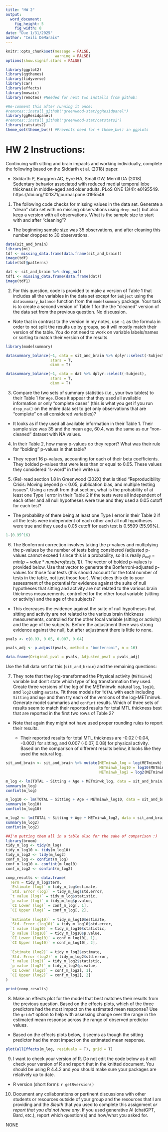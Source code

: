 ```yaml
---
title: "HW 2"
output:
  word_document:
    fig_height: 5
    fig_width: 8
date: "Due 1/31/2025"
author: "Ceili DeMarais"
---
```


```r
knitr::opts_chunk$set(message = FALSE,
                      warning = FALSE)
options(show.signif.stars = FALSE)

library(ggplot2)
library(ggthemes)
library(tidyverse)
library(car)
library(effects)
library(mosaic)
library(remotes) #Needed for next two installs from github:

#Re-comment this after running it once:
#remotes::install_github("greenwood-stat/ggResidpanel")
library(ggResidpanel)
#remotes::install_github("greenwood-stat/catstats2")
library(catstats2)
theme_set(theme_bw()) #Prevents need for + theme_bw() in ggplots
```

# HW 2 Instructions:

Continuing with sitting and brain impacts and working individually, complete the following based on the Siddarth et al. (2018) paper. 


* Siddarth P, Burggren AC, Eyre HA, Small GW, Merrill DA (2018) Sedentary behavior
associated with reduced medial temporal lobe thickness in middle-aged and older adults. PLoS ONE 13(4): e0195549. https://doi.org/10.1371/journal.pone.0195549

1) The following code checks for missing values in the data set. Generate a "clean" data set with no missing observations using `drop_na()` but also keep a version with all observations. What is the sample size to start with and after "cleaning"?

  * The beginning sample size was 35 observations, and after cleaning this number dropped to 30 observations. 

```r
data(sit_and_brain)
library(mi)
tdf <- missing_data.frame(data.frame(sit_and_brain))
image(tdf)
table(tdf@patterns)

dat <- sit_and_brain %>% drop_na()
tdf1 <- missing_data.frame(data.frame(dat))
image(tdf1)
```


2) For this question, code is provided to make a version of Table 1 that includes all the variables in the data set except for `Subject` using the `datasummary_balance` function from the `modelsummary` package. Your task is to create a second version of Table 1 for the the "cleaned" version of the data set from the previous question. No discussion.

* Note that in contrast to the version in my notes, use `~1` as the formula in order to not split the results up by groups, so it will mostly match their version of the table. You do not need to work on variable labels/names or sorting to match their version of the results. 


```r
library(modelsummary)

datasummary_balance(~1, data = sit_and_brain %>% dplyr::select(-Subject),
                    stars = T,
                    dinm = T)

datasummary_balance(~1, data = dat %>% dplyr::select(-Subject),
                    stars = T,
                    dinm = T)
```

3) Compare the two sets of summary statistics (i.e., your two tables) to their Table 1 for `Age`. Does it appear that they used all available information or only "complete cases" (this is what you get if you run `drop_na()` on the entire data set to get only observations that are "complete" on all considered variables)? 

  * It looks as if they used all available information in their Table 1. Their sample size was 35 and the mean age, 60.4, was the same as our "non-cleaned" dataset with NA values. 
  

4) In their Table 2, how many p-values do they report? What was their rule for "bolding" p-values in that table?

  * They report 16 p-values, accounting for each of their beta coefficients. They bolded p-values that were less than or equal to 0.05. These values they considered "s-word" in their write up. 


5) (Re)-read section 1.8 in Greenwood (202X) that is titled "Reproducibility Crisis: Moving beyond p < 0.05, publication bias, and multiple testing issues". Using a result from that section, what is the probability of at least one Type I error in their Table 2 if the tests were all independent of each other and all null hypotheses were true and they used a 0.05 cutoff for each test?

  * The probability of there being at least one Type I error in their Table 2 if all the tests were independent of each other and all null hypotheses were true and they used a 0.05 cutoff for each test is 0.5599 (55.99%).
  

```r
1-(0.95^16)
```



6) The Bonferroni correction involves taking the p-values and multiplying the p-values by the number of tests being considered (adjusted p-values cannot exceed 1 since this is a probability, so it is really $p_{adj} = min(p-value \ast number of tests, 1)$). The vector of bolded p-values is provided below. Use that vector to generate the Bonferroni-adjusted p-values for those four tests (this should account for the total number of tests in the table, not just those four). What does this do to your assessment of the potential for evidence against the suite of null hypotheses that sitting and activity are not related to the various brain thickness measurements, controlled for the other focal variable (sitting or activity) and the age of the subjects?

  * This decreases the evidence against the suite of null hypotheses that sitting and activity are not related to the various brain thickness measurements, controlled for the other focal variable (sitting or activity) and the age of the subjects. Before the adjustment there was strong evidence against the null, but after adjustment there is little to none. 

```r
pvals <- c(0.03, 0.05, 0.007, 0.04)

pvals_adj <- p.adjust(pvals, method = "bonferroni", n = 16)

data.frame(Original_pval = pvals, Adjusted_pval = pvals_adj)

```


Use the full data set for this (`sit_and_brain`) and the remaining questions:

7) They note that they log-transformed the Physical activity (`METminwk`) variable but don't state which type of log transformation they used. Create three versions of the log of the METminwk: natural `log`, `log10`, and `log2` using `mutate`. Fit three models for `TOTAL`  with each including `Sitting` and `Age` and then try each of the versions of the log-METminwk. Generate model summaries and `confint` results. Which of three sets of results seem to match their reported results for total MTL thickness best that are reported in the first two rows of Table 2?

* Note that again they might not have used proper rounding rules to report their results.

  * Their reported results for total MTL thickness are -0.02 (-0.04, -0.002) for sitting, and 0.007 (-0.07, 0.08) for physical activity. Based on the comparison of different results below, it looks like they used the natural log. 


```r
sit_and_brain <- sit_and_brain %>% mutate(METminwk_log = log(METminwk),
                                          METminwk_log10 = log10(METminwk),
                                          METminwk_log2 = log2(METminwk))

m_log <- lm(TOTAL ~ Sitting + Age + METminwk_log, data = sit_and_brain)
summary(m_log)
confint(m_log)

m_log10 <- lm(TOTAL ~ Sitting + Age + METminwk_log10, data = sit_and_brain)
summary(m_log10)
confint(m_log10)

m_log2 <- lm(TOTAL ~ Sitting + Age + METminwk_log2, data = sit_and_brain)
summary(m_log2)
confint(m_log2)

##I'm putting them all in a table also for the sake of comparison :) 
library(broom)
tidy_m_log <- tidy(m_log)
tidy_m_log10 <- tidy(m_log10)
tidy_m_log2 <- tidy(m_log2)
conf_m_log <- confint(m_log)
conf_m_log10 <- confint(m_log10)
conf_m_log2 <- confint(m_log2)

comp_results <- data.frame(
  Term = tidy_m_log$term,
  `Estimate (log)` = tidy_m_log$estimate,
  `Std. Error (log)` = tidy_m_log$std.error,
  `t value (log)` = tidy_m_log$statistic,
  `p value (log)` = tidy_m_log$p.value,
  `CI Lower (log)` = conf_m_log[, 1],
  `CI Upper (log)` = conf_m_log[, 2],
  
  `Estimate (log10)` = tidy_m_log10$estimate,
  `Std. Error (log10)` = tidy_m_log10$std.error,
  `t value (log10)` = tidy_m_log10$statistic,
  `p value (log10)` = tidy_m_log10$p.value,
  `CI Lower (log10)` = conf_m_log10[, 1],
  `CI Upper (log10)` = conf_m_log10[, 2],
  
  `Estimate (log2)` = tidy_m_log2$estimate,
  `Std. Error (log2)` = tidy_m_log2$std.error,
  `t value (log2)` = tidy_m_log2$statistic,
  `p value (log2)` = tidy_m_log2$p.value,
  `CI Lower (log2)` = conf_m_log2[, 1],
  `CI Upper (log2)` = conf_m_log2[, 2]
)

print(comp_results)

```



8) Make an effects plot for the model that best matches their results from the previous question. Based on the effects plots, which of the three predictors had the most impact on the estimated mean response? Use the `grid=T` option to help with assessing change over the range in the estimated mean response across the range of observed predictor values.


  * Based on the effects plots below, it seems as though the sitting predictor had the most impact on the estimated mean response. 


```r

plot(allEffects(m_log, residuals = T), grid = T)

```



9) I want to check your version of R. Do not edit the code below as it will check your version of R and report that in the knitted document. You should be using R 4.4.2 and you should make sure your packages are relatively up to date.

* R version (short form): `r getRversion()`

10) Document any collaborations or pertinent discussions with other students or resources outside of your group and the resources that I am providing and the _Sleuth_ that you used to complete this assignment *or report that you did not have any*. If you used generative AI (chatGPT, Bard, etc.), report which question(s) and how/what you asked for.

NONE
